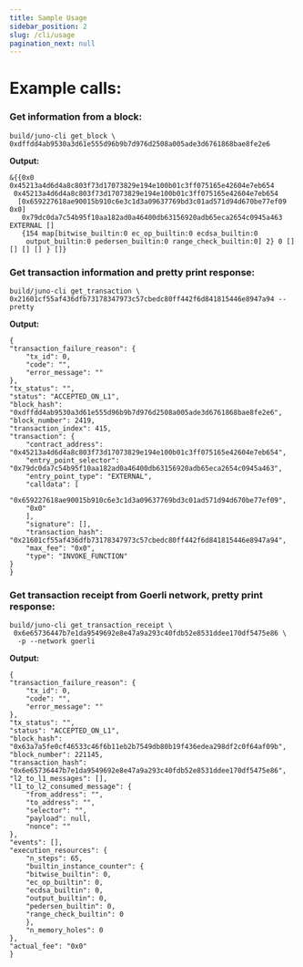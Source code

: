 ```yaml
---
title: Sample Usage
sidebar_position: 2
slug: /cli/usage
pagination_next: null
---
```


# Example calls:

### Get information from a block:
    build/juno-cli get_block \
    0xdffdd4ab9530a3d61e555d96b9b7d976d2508a005ade3d6761868bae8fe2e6

**Output:**

    &{{0x0 0x45213a4d6d4a8c803f73d17073829e194e100b01c3ff075165e42604e7eb654
     0x45213a4d6d4a8c803f73d17073829e194e100b01c3ff075165e42604e7eb654
      [0x659227618ae90015b910c6e3c1d3a09637769bd3c01ad571d94d670be77ef09 0x0]   
       0x79dc0da7c54b95f10aa182ad0a46400db63156920adb65eca2654c0945a463 EXTERNAL [] 
       {154 map[bitwise_builtin:0 ec_op_builtin:0 ecdsa_builtin:0
        output_builtin:0 pedersen_builtin:0 range_check_builtin:0] 2} 0 [] [] [] [] } []}

### Get transaction information and pretty print response:
    build/juno-cli get_transaction \
    0x21601cf55af436dfb73178347973c57cbedc80ff442f6d841815446e8947a94 --pretty

**Output:**

    {
    "transaction_failure_reason": {
        "tx_id": 0,
        "code": "",
        "error_message": ""
    },
    "tx_status": "",
    "status": "ACCEPTED_ON_L1",
    "block_hash": "0xdffdd4ab9530a3d61e555d96b9b7d976d2508a005ade3d6761868bae8fe2e6",
    "block_number": 2419,
    "transaction_index": 415,
    "transaction": {
        "contract_address": "0x45213a4d6d4a8c803f73d17073829e194e100b01c3ff075165e42604e7eb654",
        "entry_point_selector": "0x79dc0da7c54b95f10aa182ad0a46400db63156920adb65eca2654c0945a463",
        "entry_point_type": "EXTERNAL",
        "calldata": [
        "0x659227618ae90015b910c6e3c1d3a09637769bd3c01ad571d94d670be77ef09",
        "0x0"
        ],
        "signature": [],
        "transaction_hash": "0x21601cf55af436dfb73178347973c57cbedc80ff442f6d841815446e8947a94",
        "max_fee": "0x0",
        "type": "INVOKE_FUNCTION"
    }
    }

### Get transaction receipt from Goerli network, pretty print response:
    build/juno-cli get_transaction_receipt \
     0x6e65736447b7e1da9549692e8e47a9a293c40fdb52e8531ddee170df5475e86 \
      -p --network goerli

**Output:**

    {
    "transaction_failure_reason": {
        "tx_id": 0,
        "code": "",
        "error_message": ""
    },
    "tx_status": "",
    "status": "ACCEPTED_ON_L1",
    "block_hash": "0x63a7a5fe0cf46533c46f6b11eb2b7549db80b19f436edea298df2c0f64af09b",
    "block_number": 221145,
    "transaction_hash": "0x6e65736447b7e1da9549692e8e47a9a293c40fdb52e8531ddee170df5475e86",
    "l2_to_l1_messages": [],
    "l1_to_l2_consumed_message": {
        "from_address": "",
        "to_address": "",
        "selector": "",
        "payload": null,
        "nonce": ""
    },
    "events": [],
    "execution_resources": {
        "n_steps": 65,
        "builtin_instance_counter": {
        "bitwise_builtin": 0,
        "ec_op_builtin": 0,
        "ecdsa_builtin": 0,
        "output_builtin": 0,
        "pedersen_builtin": 0,
        "range_check_builtin": 0
        },
        "n_memory_holes": 0
    },
    "actual_fee": "0x0"
    }
